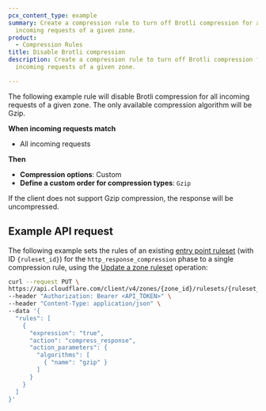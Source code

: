 ```yaml
---
pcx_content_type: example
summary: Create a compression rule to turn off Brotli compression for all
  incoming requests of a given zone.
product:
  - Compression Rules
title: Disable Brotli compression
description: Create a compression rule to turn off Brotli compression for all
  incoming requests of a given zone.

---
```



The following example rule will disable Brotli compression for all incoming requests of a given zone. The only available compression algorithm will be Gzip.

<Example>

**When incoming requests match**

* All incoming requests

**Then**

* **Compression options**: Custom
* **Define a custom order for compression types**: `Gzip`

</Example>

If the client does not support Gzip compression, the response will be uncompressed.

## Example API request

The following example sets the rules of an existing [entry point ruleset](/ruleset-engine/about/rulesets/#entry-point-ruleset) (with ID `{ruleset_id}`) for the `http_response_compression` phase to a single compression rule, using the [Update a zone ruleset](/api/operations/updateZoneRuleset) operation:

```bash
curl --request PUT \
https://api.cloudflare.com/client/v4/zones/{zone_id}/rulesets/{ruleset_id} \
--header "Authorization: Bearer <API_TOKEN>" \
--header "Content-Type: application/json" \
--data '{
  "rules": [
    {
      "expression": "true",
      "action": "compress_response",
      "action_parameters": {
        "algorithms": [
          { "name": "gzip" }
        ]
      }
    }
  ]
}'
```
